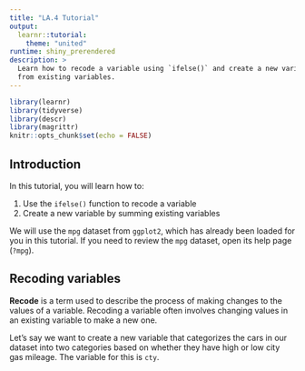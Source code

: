 ```yaml
---
title: "LA.4 Tutorial"
output:
  learnr::tutorial:
    theme: "united"
runtime: shiny_prerendered
description: >
  Learn how to recode a variable using `ifelse()` and create a new variable
  from existing variables.
---
```


```r
library(learnr)
library(tidyverse)
library(descr)
library(magrittr)
knitr::opts_chunk$set(echo = FALSE)
```

## Introduction
In this tutorial, you will learn how to:

1. Use the `ifelse()` function to recode a variable
2. Create a new variable by summing existing variables

We will use the `mpg` dataset from `ggplot2`, which has already been loaded for you in this tutorial. If you need to review the `mpg` dataset, open its help page (`?mpg`).


## Recoding variables
**Recode** is a term used to describe the process of making changes to the values of a variable. Recoding a variable often involves changing values in an existing variable to make a new one.

Let's say we want to create a new variable that categorizes the cars in our dataset into two categories based on whether they have high or low city gas mileage. The variable for this is `cty`.
